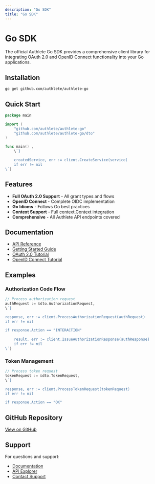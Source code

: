 ```yaml
---
description: "Go SDK"
title: "Go SDK"
---
```




# Go SDK

The official Authlete Go SDK provides a comprehensive client library for integrating OAuth 2.0 and OpenID Connect functionality into your Go applications.

## Installation

```bash
go get github.com/authlete/authlete-go
```

## Quick Start

```go
package main

import (
    "github.com/authlete/authlete-go"
    "github.com/authlete/authlete-go/dto"
)

func main() ,
    \`}

    createdService, err := client.CreateService(service)
    if err != nil 
\`}
```

## Features

- **Full OAuth 2.0 Support** - All grant types and flows
- **OpenID Connect** - Complete OIDC implementation
- **Go Idioms** - Follows Go best practices
- **Context Support** - Full context.Context integration
- **Comprehensive** - All Authlete API endpoints covered

## Documentation

- [API Reference](/api-reference)
- [Getting Started Guide](/getting-started)
- [OAuth 2.0 Tutorial](/tutorials/oauth-tutorial)
- [OpenID Connect Tutorial](/tutorials/oidc-tutorial)

## Examples

### Authorization Code Flow

```go
// Process authorization request
authRequest := &dto.AuthorizationRequest,
\`}

response, err := client.ProcessAuthorizationRequest(authRequest)
if err != nil 

if response.Action == "INTERACTION" 
    
    result, err := client.IssueAuthorizationResponse(authResponse)
    if err != nil 
\`}
```

### Token Management

```go
// Process token request
tokenRequest := &dto.TokenRequest,
\`}

response, err := client.ProcessTokenRequest(tokenRequest)
if err != nil 

if response.Action == "OK" 
```

## GitHub Repository

[View on GitHub](https://github.com/authlete/authlete-go)

## Support

For questions and support:
  - [Documentation](/reference/knowledge-base)
- [API Explorer](/tools/api-explorer)
- [Contact Support](https://www.authlete.com/contact/)
